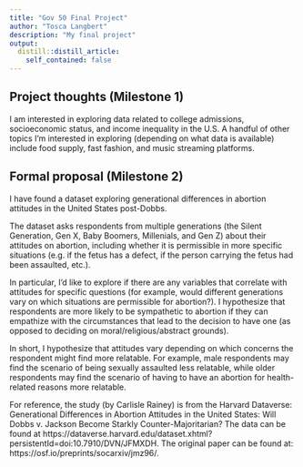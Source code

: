 ```yaml
---
title: "Gov 50 Final Project"
author: "Tosca Langbert"
description: "My final project"
output:
  distill::distill_article:
    self_contained: false
---
```




## Project thoughts (Milestone 1)

I am interested in exploring data related to college admissions, socioeconomic status, and income inequality in the U.S. A handful of other topics I'm interested in exploring (depending on what data is available) include food supply, fast fashion, and music streaming platforms. 

## Formal proposal (Milestone 2)
I have found a dataset exploring generational differences in abortion attitudes in the United States post-Dobbs.

The dataset asks respondents from multiple generations (the Silent Generation, Gen X, Baby Boomers, Millenials, and Gen Z) about their attitudes on abortion, including whether it is permissible in more specific situations (e.g. if the fetus has a defect, if the person carrying the fetus had been assaulted, etc.). 

In particular, I'd like to explore if there are any variables that correlate with attitudes for specific questions (for example, would different generations vary on which situations are permissible for abortion?). I hypothesize that respondents are more likely to be sympathetic to abortion if they can empathize with the circumstances that lead to the decision to have one (as opposed to deciding on moral/religious/abstract grounds). 

In short, I hypothesize that attitudes vary depending on which concerns the respondent might find more relatable. For example, male respondents may find the scenario of being sexually assaulted less relatable, while older respondents may find the scenario of having to have an abortion for health-related reasons more relatable. 

For reference, the study (by Carlisle Rainey) is from the Harvard Dataverse:
Generational Differences in Abortion Attitudes in the United States: Will Dobbs v. Jackson Become Starkly Counter-Majoritarian?
The data can be found at https://dataverse.harvard.edu/dataset.xhtml?persistentId=doi:10.7910/DVN/JFMXDH.
The original paper can be found at:
https://osf.io/preprints/socarxiv/jmz96/.